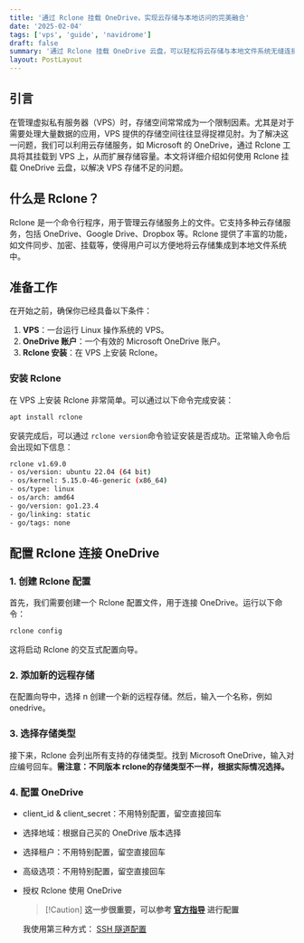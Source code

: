 ```yaml
---
title: '通过 Rclone 挂载 OneDrive，实现云存储与本地访问的完美融合'
date: '2025-02-04'
tags: ['vps', 'guide', 'navidrome']
draft: false
summary: '通过 Rclone 挂载 OneDrive 云盘，可以轻松将云存储与本地文件系统无缝连接，享受便捷的文件访问与管理体验。无论是大文件的快速传输，还是日常文件的同步与备份，Rclone 提供了一个高效、灵活的解决方案，让你像使用本地硬盘一样操作云端数据。'
layout: PostLayout
---
```


## 引言

在管理虚拟私有服务器（VPS）时，存储空间常常成为一个限制因素。尤其是对于需要处理大量数据的应用，VPS 提供的存储空间往往显得捉襟见肘。为了解决这一问题，我们可以利用云存储服务，如 Microsoft 的 OneDrive，通过 Rclone 工具将其挂载到 VPS 上，从而扩展存储容量。本文将详细介绍如何使用 Rclone 挂载 OneDrive 云盘，以解决 VPS 存储不足的问题。

## 什么是 Rclone？

Rclone 是一个命令行程序，用于管理云存储服务上的文件。它支持多种云存储服务，包括 OneDrive、Google Drive、Dropbox 等。Rclone 提供了丰富的功能，如文件同步、加密、挂载等，使得用户可以方便地将云存储集成到本地文件系统中。

## 准备工作

在开始之前，确保你已经具备以下条件：

1. **VPS**：一台运行 Linux 操作系统的 VPS。
2. **OneDrive 账户**：一个有效的 Microsoft OneDrive 账户。
3. **Rclone 安装**：在 VPS 上安装 Rclone。

### 安装 Rclone

在 VPS 上安装 Rclone 非常简单。可以通过以下命令完成安装：

```bash
apt install rclone
```
安装完成后，可以通过 `rclone version`命令验证安装是否成功。正常输入命令后会出现如下信息：
```bash
rclone v1.69.0
- os/version: ubuntu 22.04 (64 bit)
- os/kernel: 5.15.0-46-generic (x86_64)
- os/type: linux
- os/arch: amd64
- go/version: go1.23.4
- go/linking: static
- go/tags: none
```

## 配置 Rclone 连接 OneDrive

### 1. 创建 Rclone 配置
首先，我们需要创建一个 Rclone 配置文件，用于连接 OneDrive。运行以下命令：
```bash
rclone config
```
这将启动 Rclone 的交互式配置向导。

### 2. 添加新的远程存储
在配置向导中，选择 n 创建一个新的远程存储。然后，输入一个名称，例如 onedrive。

### 3. 选择存储类型
接下来，Rclone 会列出所有支持的存储类型。找到 Microsoft OneDrive，输入对应编号回车。**需注意：不同版本 rclone的存储类型不一样，根据实际情况选择。**

### 4. 配置 OneDrive

- client_id & client_secret：不用特别配置，留空直接回车

- 选择地域：根据自己买的 OneDrive 版本选择

- 选择租户：不用特别配置，留空直接回车

- 高级选项：不用特别配置，留空直接回车

- 授权 Rclone 使用 OneDrive

  > [!Caution] **这一步很重要，可以参考 [官方指导](https://rclone.org/remote_setup/) 进行配置**

  我使用第三种方式： [SSH 隧道配置](https://rclone.org/remote_setup/#configuring-using-ssh-tunnel) 

